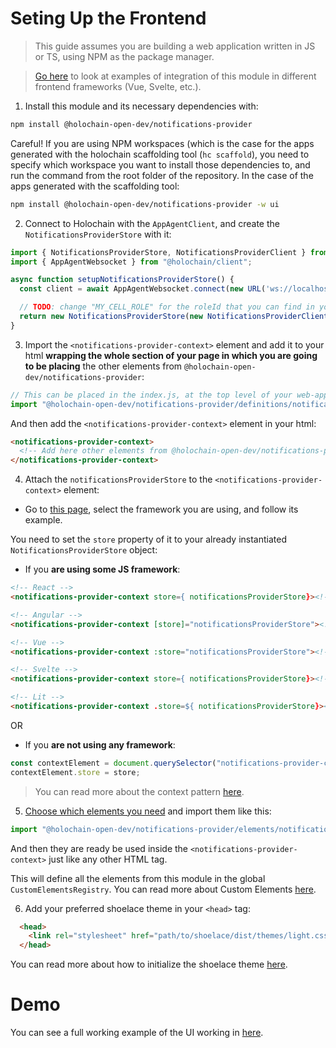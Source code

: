 
<Meta title="Frontend/Setting up the frontend" />

# Seting Up the Frontend

> This guide assumes you are building a web application written in JS or TS, using NPM as the package manager.

> [Go here](https://holochain-open-dev.github.io/reusable-modules/frontend/frameworks/) to look at examples of integration of this module in different frontend frameworks (Vue, Svelte, etc.).

1. Install this module and its necessary dependencies with:

```bash
npm install @holochain-open-dev/notifications-provider
```

Careful! If you are using NPM workspaces (which is the case for the apps generated with the holochain scaffolding tool (`hc scaffold`), you need to specify which workspace you want to install those dependencies to, and run the command from the root folder of the repository. In the case of the apps generated with the scaffolding tool:

```bash
npm install @holochain-open-dev/notifications-provider -w ui
```

2. Connect to Holochain with the `AppAgentClient`, and create the `NotificationsProviderStore` with it:

```js
import { NotificationsProviderStore, NotificationsProviderClient } from "@holochain-open-dev/profiles";
import { AppAgentWebsocket } from "@holochain/client";

async function setupNotificationsProviderStore() {
  const client = await AppAgentWebsocket.connect(new URL('ws://localhost'), '')

  // TODO: change "MY_CELL_ROLE" for the roleId that you can find in your "happ.yaml"
  return new NotificationsProviderStore(new NotificationsProviderClient(client, '<MY_CELL_ROLE>'));
}
```

3. Import the `<notifications-provider-context>` element and add it to your html **wrapping the whole section of your page in which you are going to be placing** the other elements from `@holochain-open-dev/notifications-provider`:

```js
// This can be placed in the index.js, at the top level of your web-app.
import "@holochain-open-dev/notifications-provider/definitions/notifications-provider-context.js";
```

And then add the `<notifications-provider-context>` element in your html:

```html
<notifications-provider-context>
  <!-- Add here other elements from @holochain-open-dev/notifications-provider -->
</notifications-provider-context>
```

4. Attach the `notificationsProviderStore` to the `<notifications-provider-context>` element:

- Go to [this page](https://holochain-open-dev.github.io/reusable-modules/frontend/frameworks/), select the framework you are using, and follow its example.

You need to set the `store` property of it to your already instantiated `NotificationsProviderStore` object:

- If you **are using some JS framework**:

```html
<!-- React -->
<notifications-provider-context store={ notificationsProviderStore}><!-- ... --></notifications-provider-context>

<!-- Angular -->
<notifications-provider-context [store]="notificationsProviderStore"><!-- ... --></notifications-provider-context>

<!-- Vue -->
<notifications-provider-context :store="notificationsProviderStore"><!-- ... --></notifications-provider-context>

<!-- Svelte -->
<notifications-provider-context store={ notificationsProviderStore}><!-- ... --></notifications-provider-context>

<!-- Lit -->
<notifications-provider-context .store=${ notificationsProviderStore}><!-- ... --></notifications-provider-context>
```

OR

- If you **are not using any framework**:

```js
const contextElement = document.querySelector("notifications-provider-context");
contextElement.store = store;
```

> You can read more about the context pattern [here](https://holochain-open-dev.github.io/reusable-modules/frontend/using/#context).

5. [Choose which elements you need](?path=/docs/frontend-elements) and import them like this:

```js
import "@holochain-open-dev/notifications-provider/elements/notifications-provider-context.js";
```

And then they are ready be used inside the `<notifications-provider-context>` just like any other HTML tag.

This will define all the elements from this module in the global `CustomElementsRegistry`. You can read more about Custom Elements [here](https://developers.google.com/web/fundamentals/web-components/customelements).

6. Add your preferred shoelace theme in your `<head>` tag:

```html
  <head>
    <link rel="stylesheet" href="path/to/shoelace/dist/themes/light.css" />
  </head>
```

You can read more about how to initialize the shoelace theme [here](https://shoelace.style/getting-started/themes?id=activating-themes).

# Demo

You can see a full working example of the UI working in [here](https://github.com/holochain-open-dev/notifications-provider/blob/main/ui/demo/index.html).

